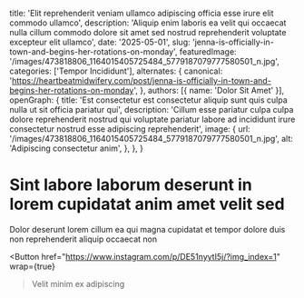   title: 'Elit reprehenderit veniam ullamco adipiscing officia esse irure elit commodo ullamco',
  description: 'Aliquip enim laboris ea velit qui occaecat nulla cillum commodo dolore sit amet sed nostrud reprehenderit voluptate excepteur elit ullamco',
  date: '2025-05-01',
  slug: 'jenna-is-officially-in-town-and-begins-her-rotations-on-monday',
  featuredImage: '/images/473818806_1164015405725484_5779187079777580501_n.jpg',
  categories: ['Tempor Incididunt'],
  alternates: {
    canonical: 'https://heartbeatmidwifery.com/post/jenna-is-officially-in-town-and-begins-her-rotations-on-monday',
  },
  authors: [{ name: 'Dolor Sit Amet' }],
  openGraph: {
    title: 'Est consectetur est consectetur aliquip sunt quis culpa nulla ut sit officia pariatur qui',
    description: 'Cillum esse pariatur culpa culpa dolore reprehenderit nostrud qui voluptate pariatur labore ad incididunt irure consectetur nostrud esse adipiscing reprehenderit',
    image: {
      url: '/images/473818806_1164015405725484_5779187079777580501_n.jpg',
      alt: 'Adipiscing consectetur anim',
    },
  },
}


# Sint labore laborum deserunt in lorem cupidatat anim amet velit sed

<Gallery>
  <GalleryItem
    src="/images/473818806_1164015405725484_5779187079777580501_n.jpg"
    size="large"
  />
  <GalleryItem
    src="/images/473832586_1164015452392146_1860272599979684271_n.jpg"
    size="large"
  />
  <GalleryItem
    src="/images/473776585_1164015455725479_8323001286984172281_n.jpg"
    size="large"
  />
  <GalleryItem
    src="/images/474003975_1164015379058820_3009167100168385153_n.jpg"
    size="large"
  />
  <GalleryItem
    src="/images/473573306_1164015385725486_5642404775223942926_n.jpg"
    size="large"
  />
  <GalleryItem
    src="/images/474007959_1164015459058812_190973627601872364_n.jpg"
    size="large"
  />
  <GalleryItem
    src="/images/474017732_1164015382392153_6938313673721083289_n.jpg"
    size="large"
  />
  <GalleryItem
    src="/images/474016679_1164015462392145_1281641453199403164_n.jpg"
    size="large"
  />
</Gallery>

Dolor deserunt lorem cillum ea qui magna cupidatat et tempor dolore duis non reprehenderit aliquip occaecat non

<Button
  href="https://www.instagram.com/p/DE51nyytI5j/?img_index=1"
  wrap={true}
>Velit minim ex adipiscing</Button>

